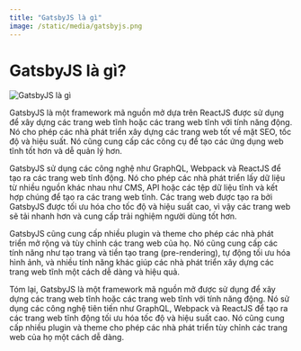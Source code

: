 ```yaml
---
title: "GatsbyJS là gì"
image: /static/media/gatsbyjs.png
---
```


# GatsbyJS là gì?

![GatsbyJS là gì](/static/media/gatsbyjs.png)

GatsbyJS là một framework mã nguồn mở dựa trên ReactJS được sử dụng để xây dựng các trang web tĩnh hoặc các trang web tĩnh với tính năng động. Nó cho phép các nhà phát triển xây dựng các trang web tốt về mặt SEO, tốc độ và hiệu suất. Nó cũng cung cấp các công cụ để tạo các ứng dụng web tĩnh tốt hơn và dễ quản lý hơn.

GatsbyJS sử dụng các công nghệ như GraphQL, Webpack và ReactJS để tạo ra các trang web tĩnh động. Nó cho phép các nhà phát triển lấy dữ liệu từ nhiều nguồn khác nhau như CMS, API hoặc các tệp dữ liệu tĩnh và kết hợp chúng để tạo ra các trang web tĩnh. Các trang web được tạo ra bởi GatsbyJS được tối ưu hóa cho tốc độ và hiệu suất cao, vì vậy các trang web sẽ tải nhanh hơn và cung cấp trải nghiệm người dùng tốt hơn.

GatsbyJS cũng cung cấp nhiều plugin và theme cho phép các nhà phát triển mở rộng và tùy chỉnh các trang web của họ. Nó cũng cung cấp các tính năng như tạo trang và tiền tạo trang (pre-rendering), tự động tối ưu hóa hình ảnh, và nhiều tính năng khác giúp các nhà phát triển xây dựng các trang web tĩnh một cách dễ dàng và hiệu quả.

Tóm lại, GatsbyJS là một framework mã nguồn mở được sử dụng để xây dựng các trang web tĩnh hoặc các trang web tĩnh với tính năng động. Nó sử dụng các công nghệ tiên tiến như GraphQL, Webpack và ReactJS để tạo ra các trang web tĩnh động tối ưu hóa tốc độ và hiệu suất cao. Nó cũng cung cấp nhiều plugin và theme cho phép các nhà phát triển tùy chỉnh các trang web của họ một cách dễ dàng.
